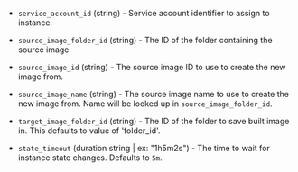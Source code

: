 <!-- Code generated from the comments of the Config struct in builder/yandex/config.go; DO NOT EDIT MANUALLY -->

- `service_account_id` (string) - Service account identifier to assign to instance.

- `source_image_folder_id` (string) - The ID of the folder containing the source image.

- `source_image_id` (string) - The source image ID to use to create the new image from.

- `source_image_name` (string) - The source image name to use to create the new image
  from. Name will be looked up in `source_image_folder_id`.

- `target_image_folder_id` (string) - The ID of the folder to save built image in.
  This defaults to value of 'folder_id'.

- `state_timeout` (duration string | ex: "1h5m2s") - The time to wait for instance state changes.
  Defaults to `5m`.
